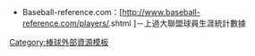 *{{en icon}}Baseball-reference.com：[http://www.baseball-reference.com/players/{{{id}}}.shtml {{{name}}}]<noinclude>－上過大聯盟球員生涯統計數據

[[Category:棒球外部資源模板]]
</noinclude>
